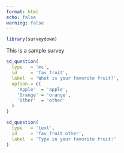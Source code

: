 ```yaml
---
format: html
echo: false
warning: false
---
```


```r
library(surveydown)
```
::: {#page_id .sd-page}

This is a sample survey

```r
sd_question(
  type   = 'mc',
  id     = 'fav_fruit',
  label  = 'What is your favorite fruit?',
  option = c(
    'Apple'  = 'apple',
    'Orange' = 'orange',
    'Other'  = 'other'
  )
)

sd_question(
  type   = 'text',
  id     = 'fav_fruit_other',
  label  = 'Type in your favorite fruit:'
)
```

:::